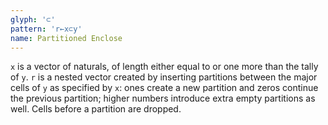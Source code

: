 ```yaml
---
glyph: '⊂'
pattern: 'r←x⊂y'
name: Partitioned Enclose
---
```


`x` is a vector of naturals, of length either equal to or one more than the tally of `y`. `r` is a nested vector created by inserting partitions between the major cells of `y` as specified by `x`: ones create a new partition and zeros continue the previous partition; higher numbers introduce extra empty partitions as well. Cells before a partition are dropped.